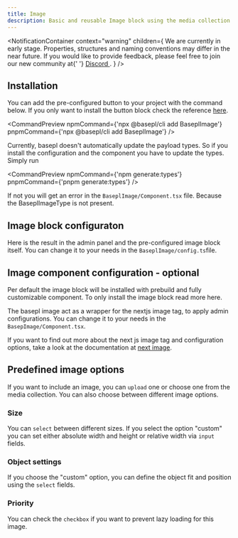 ```yaml
---
title: Image
description: Basic and reusable Image block using the media collection.
---
```



<NotificationContainer
  context="warning"
  children={
    <span>
      We are currently in early stage. Properties, structures and naming
      conventions may differ in the near future. If you would like to provide
      feedback, please feel free to join our new community at{' '}
      <a href="https://discord.gg/b99KZMW2" target="_blank">
        Discord
      </a>
      .
    </span>
  }
/>

## Installation

You can add the pre-configured button to your project with the command below. If you only want to install the button block check the reference [here](/docs/getting-started).

<CommandPreview
  npmCommand={'npx @basepl/cli add BaseplImage'}
  pnpmCommand={'npx @basepl/cli add BaseplImage'}
/>

Currently, basepl doesn't automatically update the payload types. So if you install the configuration and the component you have to update the types.
Simply run

<CommandPreview
  npmCommand={'npm generate:types'}
  pnpmCommand={'pnpm generate:types'}
/>

If not you will get an error in the `BaseplImage/Component.tsx` file. Because the BaseplImageType is not present.

## Image block configuraton

Here is the result in the admin panel and the pre-configured image block itself. You can change it to your needs in the `BaseplImage/config.ts`file.

<BlockPreview name="BaseplImage" imagePath="admin-button.png" />

## Image component configuration - optional

Per default the image block will be installed with prebuild and fully customizable component. To only install the image block read more here.

The basepl image act as a wrapper for the nextjs image tag, to apply admin configurations. You can change it to your needs in the `BasepImage/Component.tsx`.

<ComponentPreview sampleName="image-default" componentName="BaseplImage" />

If you want to find out more about the next js image tag and configuration
options, take a look at the documentation at [next
image](https://nextjs.org/docs/pages/api-reference/components/image).

## Predefined image options

If you want to include an image, you can `upload` one or choose one from the media collection. You can also choose between different image options.

### Size

You can `select` between different sizes. If you select the option "custom" you can set either absolute width and height or relative width via `input` fields.

<Badges label="Size" text="Fill,Custom" />
<Badges label="Absolute width" text="true,false" />
<Badges label="Width" text="absolute/relative value" />
<Badges label="Height" text="absolute value" />

### Object settings

If you choose the "custom" option, you can define the object fit and position using the `select` fields.

<Badges label="Object fit" text="Cover,Contain,Fill" />
<Badges label="Object position" text="Top,Bottom,Left,Right,Center" />

### Priority

You can check the `checkbox` if you want to prevent lazy loading for this image.

<Badges label="Priority" text="true,false" />

